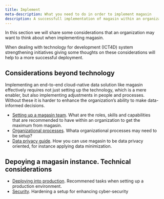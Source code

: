 ```yaml
---
title: Implement
meta-description: What you need to do in order to implement magasin
description: A successfull implementation of magasin within an organization
---
```


In this section we will share some considerations that an organization may want to think about when implementing magasin.

When dealing with technology for development (ICT4D) system strengthening initiatives giving some thoughts on these considerations will help to a more successful deployment.

## Considerations beyond technology

Implementing an end-to-end cloud-native data solution like magasin effectively requires not just setting up the technology, which is a mere enabler, but also implementing adjustments in people and processes. Without these it is harder to enhance the organization’s ability to make data-informed decisions.


 * [Setting up a magasin team](./magasin-team.qmd). What are the roles, skills and capabilities that are recommended to have within an organization to get the maximum from magasin.
 * [Organizational processes](./organizational-processes.qmd). Whata organizational processes may need to be setup? 
 * [Data privacy guide](./data-privacy.qmd). How you can use magasin to be data privacy oriented, for instance applying data minimization.

 
## Depoying a magasin instance. Technical considerations

 * [Deploying into production](./deployment.qmd). Recommened tasks when setting up a production environment. 
 * [Security](./security.qmd). Hardening a setup for enhancing cyber-security